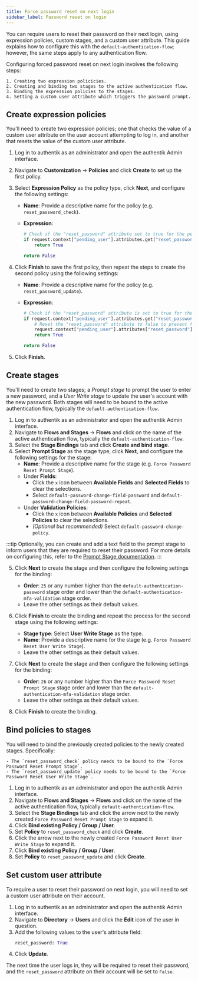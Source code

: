 ```yaml
---
title: Force password reset on next login
sidebar_label: Password reset on login
---
```


You can require users to reset their password on their next login, using expression policies, custom stages, and a custom user attribute. This guide explains how to configure this with the `default-authentication-flow`; however, the same steps apply to any authentication flow.

Configuring forced password reset on next login involves the following steps:

    1. Creating two expression policicies.
    2. Creating and binding two stages to the active authentication flow.
    3. Binding the expression policies to the stages.
    4. Setting a custom user attribute which triggers the password prompt.

## Create expression policies

You'll need to create two expression policies; one that checks the value of a custom user attribute on the user account attempting to log in, and another that resets the value of the custom user attribute.

1. Log in to authentik as an administrator and open the authentik Admin interface.
2. Navigate to **Customization** -> **Policies** and click **Create** to set up the first policy.
3. Select **Expression Policy** as the policy type, click **Next**, and configure the following settings:
    - **Name**: Provide a descriptive name for the policy (e.g. `reset_password_check`).
    - **Expression**:

        ```python
        # Check if the "reset_password" attribute set to true for the pending user
        if request.context["pending_user"].attributes.get("reset_password") == True:
            return True

        return False
        ```

4. Click **Finish** to save the first policy, then repeat the steps to create the second policy using the following settings:
    - **Name**: Provide a descriptive name for the policy (e.g. `reset_password_update`).
    - **Expression**:

        ```python
        # Check if the "reset_password" attribute is set to true for the pending user
        if request.context["pending_user"].attributes.get("reset_password") == True:
            # Reset the "reset_password" attribute to false to prevent forcing a password reset on next login
            request.context["pending_user"].attributes["reset_password"] = False
            return True

        return False
        ```

5. Click **Finish**.

## Create stages

You'll need to create two stages; a _Prompt stage_ to prompt the user to enter a new password, and a _User Write stage_ to update the user's account with the new password. Both stages will need to be bound to the active authentication flow, typically the `default-authentication-flow`.

1. Log in to authentik as an administrator and open the authentik Admin interface.
2. Navigate to **Flows and Stages** -> **Flows** and click on the name of the active authentication flow, typically the `default-authentication-flow`.
3. Select the **Stage Bindings** tab and click **Create and bind stage**.
4. Select **Prompt Stage** as the stage type, click **Next**, and configure the following settings for the stage:
    - **Name**: Provide a descriptive name for the stage (e.g. `Force Password Reset Prompt Stage`).
    - Under **Fields**:
        - Click the `x` icon between **Available Fields** and **Selected Fields** to clear the selections.
        - Select `default-password-change-field-password` and `default-password-change-field-password-repeat`.
    - Under **Validation Policies**:
        - Click the `x` icon between **Available Policies** and **Selected Policies** to clear the selections.
        - _(Optional but recommended)_ Select `default-password-change-policy`.

:::tip
Optionally, you can create and add a text field to the prompt stage to inform users that they are required to reset their password. For more details on configuring this, refer to the [Prompt Stage documentation](../../add-secure-apps/flows-stages/stages/prompt/index.md).
:::

5. Click **Next** to create the stage and then configure the following settings for the binding:
    - **Order**: `25` or any number higher than the `default-authentication-password` stage order and lower than the `default-authentication-mfa-validation` stage order.
    - Leave the other settings as their default values.

6. Click **Finish** to create the binding and repeat the process for the second stage using the following settings:
    - **Stage type**: Select **User Write Stage** as the type.
    - **Name**: Provide a descriptive name for the stage (e.g. `Force Password Reset User Write Stage`).
    - Leave the other settings as their default values.

7. Click **Next** to create the stage and then configure the following settings for the binding:
    - **Order**: `26` or any number higher than the `Force Password Reset Prompt Stage` stage order and lower than the `default-authentication-mfa-validation` stage order.
    - Leave the other settings as their default values.

8. Click **Finish** to create the binding.

## Bind policies to stages

You will need to bind the previously created policies to the newly created stages. Specifically:

    - The `reset_password_check` policy needs to be bound to the `Force Password Reset Prompt Stage`.
    - The `reset_password_update` policy needs to be bound to the `Force Password Reset User Write Stage`.

1. Log in to authentik as an administrator and open the authentik Admin interface.
2. Navigate to **Flows and Stages** -> **Flows** and click on the name of the active authentication flow, typically `default-authentication-flow`.
3. Select the **Stage Bindings** tab and click the arrow next to the newly created `Force Password Reset Prompt Stage` to expand it.
4. Click **Bind existing Policy / Group / User**.
5. Set **Policy** to `reset_password_check` and click **Create**.
6. Click the arrow next to the newly created `Force Password Reset User Write Stage` to expand it.
7. Click **Bind existing Policy / Group / User**.
8. Set **Policy** to `reset_password_update` and click **Create**.

## Set custom user attribute

To require a user to reset their password on next login, you will need to set a custom user attribute on their account.

1. Log in to authentik as an administrator and open the authentik Admin interface.
2. Navigate to **Directory** -> **Users** and click the **Edit** icon of the user in question.
3. Add the following values to the user's attribute field:
    ```python
    reset_password: True
    ```
4. Click **Update**.

The next time the user logs in, they will be required to reset their password, and the `reset_password` attribute on their account will be set to `False`.
